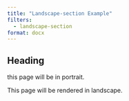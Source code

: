 ```yaml
---
title: "Landscape-section Example"
filters:
  - landscape-section
format: docx
---
```


## Heading

this page will be in portrait.


::: landscape

This page will be rendered in landscape.

:::


